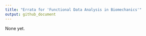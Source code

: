 ```yaml
---
title: "Errata for 'Functional Data Analysis in Biomechanics'"
output: github_document
---
```


None yet.
